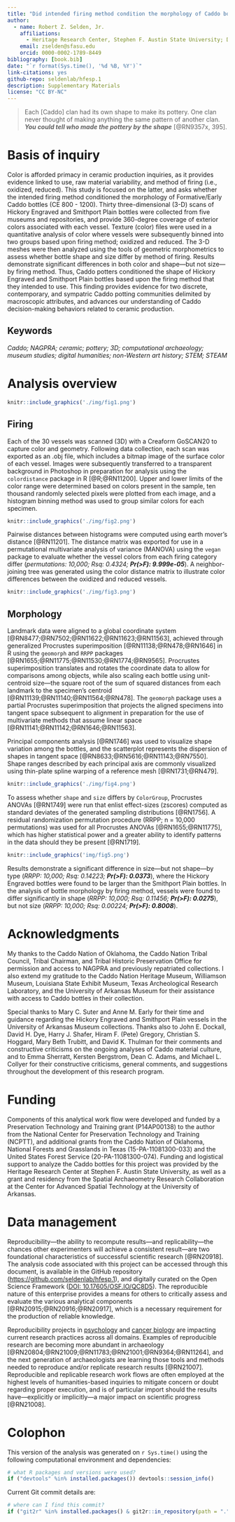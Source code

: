 ```yaml
---
title: "Did intended firing method condition the morphology of Caddo bottles?"
author:
  - name: Robert Z. Selden, Jr.
    affiliations:
      - Heritage Research Center, Stephen F. Austin State University; Department of Biology, Stephen F. Austin State University; Texas Archeological Research Laboratory, The University of Texas at Austin; Cultural Heritage Department, Jean Monnet University
    email: zselden@sfasu.edu
    orcid: 0000-0002-1789-8449
bibliography: [book.bib]
date: "`r format(Sys.time(), '%d %B, %Y')`"
link-citations: yes
github-repo: seldenlab/hfesp.1
description: Supplementary Materials
license: "CC BY-NC"
---
```


>Each [Caddo] clan had its own shape to make its pottery. One clan never thought of making anything the same pattern of another clan. **_You could tell who made the pottery by the shape_** [@RN9357x, 395].

# Basis of inquiry

Color is afforded primacy in ceramic production inquiries, as it provides evidence linked to use, raw material variability, and method of firing (i.e., oxidized, reduced). This study is focused on the latter, and asks whether the intended firing method conditioned the morphology of Formative/Early Caddo bottles (CE 800 - 1200). Thirty three-dimensional (3-D) scans of Hickory Engraved and Smithport Plain bottles were collected from five museums and repositories, and provide 360-degree coverage of exterior colors associated with each vessel. Texture (color) files were used in a quantitative analysis of color where vessels were subsequently binned into two groups based upon firing method; oxidized and reduced. The 3-D meshes were then analyzed using the tools of geometric morphometrics to assess whether bottle shape and size differ by method of firing. Results demonstrate significant differences in both color and shape---but not size---by firing method. Thus, Caddo potters conditioned the shape of Hickory Engraved and Smithport Plain bottles based upon the firing method that they intended to use. This finding provides evidence for two discrete, contemporary, and sympatric Caddo potting communities delimited by macroscopic attributes, and advances our understanding of Caddo decision-making behaviors related to ceramic production.

## Keywords

_Caddo; NAGPRA; ceramic; pottery; 3D; computational archaeology; museum studies; digital humanities; non-Western art history; STEM; STEAM_

# Analysis overview

```r

knitr::include_graphics('./img/fig1.png')
```

## Firing

Each of the 30 vessels was scanned (3D) with a Creaform GoSCAN20 to capture color and geometry. Following data collection, each scan was exported as an .obj file, which includes a bitmap image of the surface color of each vessel. Images were subsequently transferred to a transparent background in Photoshop in preparation for analysis using the `colordistance` package in R [@R;@RN11200]. Upper and lower limits of the color range were determined based on colors present in the sample, ten thousand randomly selected pixels were plotted from each image, and a histogram binning method was used to group similar colors for each specimen. 

```r

knitr::include_graphics('./img/fig2.png')
```

Pairwise distances between histograms were computed using earth mover’s distance [@RN11201]. The distance matrix was exported for use in a permutational multivariate analysis of variance (MANOVA) using the `vegan` package to evaluate whether the vessel colors from each firing category differ (_permutations: 10,000; Rsq: 0.4324; **Pr(>F): 9.999e-05**_). A neighbor-joining tree was generated using the color distance matrix to illustrate color differences between the oxidized and reduced vessels.

```r

knitr::include_graphics('./img/fig3.png')
```

## Morphology

Landmark data were aligned to a global coordinate system [@RN8477;@RN7502;@RN11622;@RN11623;@RN11563], achieved through generalized Procrustes superimposition [@RN11138;@RN478;@RN1646] in R using the `geomorph` and `RRPP` packages [@RN1655;@RN11775;@RN11530;@RN1774;@RN9565]. Procrustes superimposition translates and rotates the coordinate data to allow for comparisons among objects, while also scaling each bottle using unit-centroid size---the square root of the sum of squared distances from each landmark to the specimen’s centroid [@RN11139;@RN11140;@RN11564;@RN478]. The `geomorph` package uses a partial Procrustes superimposition that projects the aligned specimens into tangent space subsequent to alignment in preparation for the use of multivariate methods that assume linear space [@RN11141;@RN11142;@RN1646;@RN11563].

Principal components analysis [@RN1746] was used to visualize shape variation among the bottles, and the scatterplot represents the dispersion of shapes in tangent space [@RN8633;@RN5616;@RN11143;@RN7550]. Shape ranges described by each principal axis are commonly visualized using thin-plate spline warping of a reference mesh [@RN1731;@RN479].

```r

knitr::include_graphics('./img/fig4.png')
```

To assess whether `shape` and `size` differs by `ColorGroup`, Procrustes ANOVAs [@RN1749] were run that enlist effect-sizes (zscores) computed as standard deviates of the generated sampling distributions [@RN1756]. A residual randomization permutation procedure (RRPP; n = 10,000 permutations) was used for all Procrustes ANOVAs [@RN1655;@RN11775], which has higher statistical power and a greater ability to identify patterns in the data should they be present [@RN1719]. 

```r

knitr::include_graphics('img/fig5.png')
```

Results demonstrate a significant difference in size---but not shape---by type (_RRPP: 10,000; Rsq: 0.14223; **Pr(>F): 0.0373**_), where the Hickory Engraved bottles were found to be larger than the Smithport Plain bottles. In the analysis of bottle morphology by firing method, vessels were found to differ significantly in shape (_RRPP: 10,000; Rsq: 0.11456; **Pr(>F): 0.0275**_), but not size (_RRPP: 10,000; Rsq: 0.00224; **Pr(>F): 0.8008**_).

# Acknowledgments

My thanks to the Caddo Nation of Oklahoma, the Caddo Nation Tribal Council, Tribal Chairman, and Tribal Historic Preservation Office for permission and access to NAGPRA and previously repatriated collections. I also extend my gratitude to the Caddo Nation Heritage Museum, Williamson Museum, Louisiana State Exhibit Museum, Texas Archeological Research Laboratory, and the University of Arkansas Museum for their assistance with access to Caddo bottles in their collection. 

Special thanks to Mary C. Suter and Anne M. Early for their time and guidance regarding the Hickory Engraved and Smithport Plain vessels in the University of Arkansas Museum collections. Thanks also to John E. Dockall, David H. Dye, Harry J. Shafer, Hiram F. (Pete) Gregory, Christian S. Hoggard, Mary Beth Trubitt, and David K. Thulman for their comments and constructive criticisms on the ongoing analyses of Caddo material culture, and to Emma Sherratt, Kersten Bergstrom, Dean C. Adams, and Michael L. Collyer for their constructive criticisms, general comments, and suggestions throughout the development of this research program.

# Funding

Components of this analytical work flow were developed and funded by a Preservation Technology and Training grant (P14AP00138) to the author from the National Center for Preservation Technology and Training (NCPTT), and additional grants from the Caddo Nation of Oklahoma, National Forests and Grasslands in Texas (15-PA-11081300-033) and the United States Forest Service (20-PA-11081300-074). Funding and logistical support to analyze the Caddo bottles for this project was provided by the Heritage Research Center at Stephen F. Austin State University, as well as a grant and residency from the Spatial Archaeometry Research Collaboration at the Center for Advanced Spatial Technology at the University of Arkansas.

# Data management

Reproducibility---the ability to recompute results---and replicability---the chances other experimenters will achieve a consistent result---are two foundational characteristics of successful scientific research [@RN20918]. The analysis code associated with this project can be accessed through this document, is available in the GitHub repository ([https://github.com/seldenlab/hfesp.1](https://github.com/seldenlab/hfesp.1)), and digitally curated on the Open Science Framework ([DOI: 10.17605/OSF.IO/QC8D5](https://osf.io/qc8d5/)). The reproducible nature of this enterprise provides a means for others to critically assess and evaluate the various analytical components [@RN20915;@RN20916;@RN20917], which is a necessary requirement for the production of reliable knowledge.

Reproducibility projects in [psychology](https://osf.io/ezcuj/) and [cancer biology](https://www.cos.io/rpcb) are impacting current research practices across all domains. Examples of reproducible research are becoming more abundant in archaeology [@RN20804;@RN21009;@RN11783;@RN21001;@RN9364;@RN11264], and the next generation of archaeologists are learning those tools and methods needed to reproduce and/or replicate research results [@RN21007]. Reproducible and replicable research work flows are often employed at the highest levels of humanities-based inquiries to mitigate concern or doubt regarding proper execution, and is of particular import should the results have---explicitly or implicitly---a major impact on scientific progress [@RN21008].

# Colophon {-}

This version of the analysis was generated on `r Sys.time()` using the following computational environment and dependencies:

```r
# what R packages and versions were used?
if ("devtools" %in% installed.packages()) devtools::session_info()
```

Current Git commit details are:

```r
# where can I find this commit? 
if ("git2r" %in% installed.packages() & git2r::in_repository(path = ".")) git2r::repository(here::here())  
```
